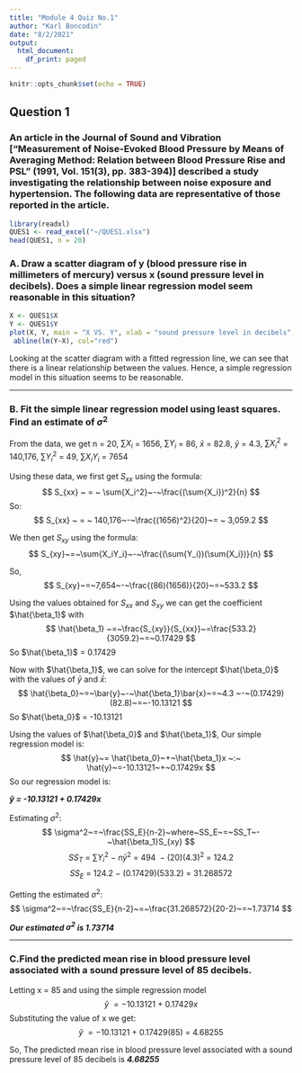 ```yaml
---
title: "Module 4 Quiz No.1"
author: "Karl Boncodin"
date: "8/2/2021"
output:
  html_document:
    df_print: paged
---
```


```r
knitr::opts_chunk$set(echo = TRUE)
```

## Question 1

### An article in the Journal of Sound and Vibration ["Measurement of Noise-Evoked Blood Pressure by Means of Averaging Method: Relation between Blood Pressure Rise and PSL" (1991, Vol. 151(3), pp. 383-394)] described a study investigating the relationship between noise exposure and hypertension. The following data are representative of those reported in the article.

```r
library(readxl)
QUES1 <- read_excel("~/QUES1.xlsx")
head(QUES1, n = 20)
```

### A. Draw a scatter diagram of y (blood pressure rise in millimeters of mercury) versus x (sound pressure level in decibels). Does a simple linear regression model seem reasonable in this situation?

```r
X <- QUES1$X
Y <- QUES1$Y
plot(X, Y, main = "X VS. Y", xlab = "sound pressure level in decibels", ylab = "blood pressure rise in millimeters of mercury")
 abline(lm(Y~X), col="red")
```

Looking at the scatter diagram with a fitted regression line, we can see that there is a linear relationship between the values. Hence, a simple regression model in this situation seems to be reasonable.

***

### B. Fit the simple linear regression model using least squares. Find an estimate of $\sigma^2$

From the data, we get 
n = 20, $\sum{X_i}$ = 1656, $\sum{Y_i}$ = 86, $\bar{x}$ = 82.8, $\bar{y}$ = 4.3, $\sum{X_i^2}$ = 140,176, $\sum{Y_i^2}$ = 49, $\sum{X_iY_i}$ = 7654

Using these data, we first get $S_{xx}$ using the formula:
$$
  S_{xx} ~ = ~ \sum{X_i^2}~-~\frac{(\sum{X_i})^2}{n}
$$
So:
$$
  S_{xx} ~ = ~ 140,176~-~\frac{(1656)^2}{20}~= ~ 3,059.2
$$

We then get $S_{xy}$ using the formula:
$$
  S_{xy}~=~\sum{X_iY_i}~-~\frac{(\sum{Y_i})(\sum{X_i})}{n}
$$

So,
$$
  S_{xy}~=~7,654~-~\frac{(86)(1656)}{20}~=~533.2
$$

Using the values obtained for $S_{xx}$ and $S_{xy}$ we can get the coefficient $\hat{\beta_1}$ with
$$
  \hat{\beta_1} ~=~\frac{S_{xy}}{S_{xx}}~=\frac{533.2}{3059.2}~=~0.17429
$$
So $\hat{\beta_1}$ = 0.17429

Now with $\hat{\beta_1}$, we can solve for the intercept $\hat{\beta_0}$ with the values of $\bar{y}$ and $\bar{x}$:
$$
  \hat{\beta_0}~=~\bar{y}~-~\hat{\beta_1}\bar{x}~=~4.3 ~-~(0.17429)(82.8)~=~-10.13121
$$
So $\hat{\beta_0}$ = -10.13121


Using the values of $\hat{\beta_0}$ and $\hat{\beta_1}$, Our simple regression model is:
$$
  \hat{y}~= \hat{\beta_0}~+~\hat{\beta_1}x ~:~ \hat{y}~=-10.13121~+~0.17429x
$$
So our regression model is:

***$\hat{y}$ = -10.13121 + 0.17429x***


Estimating $\sigma^2$:
$$
  \sigma^2~=~\frac{SS_E}{n-2}~where~SS_E~=~SS_T~-~\hat{\beta_1}S_{xy}
$$
$$
SS_T~=~\sum{Y_i^2~-~n\bar{y}^2}~=~494~-(20)(4.3)^2~=~124.2
$$
$$
SS_E~=~124.2~-~(0.17429)(533.2)~=~31.268572
$$



Getting the estimated $\sigma^2$:
$$
\sigma^2~=~\frac{SS_E}{n-2}~=~\frac{31.268572}{20-2}~=~1.73714
$$

***Our estimated $\sigma^2$ is 1.73714***

***


### C.Find the predicted mean rise in blood pressure level associated with a sound pressure level of 85 decibels.

Letting x = 85 and using the simple regression model
$$
  \hat{y}~=-10.13121~+~0.17429x
$$
Substituting the value of x we get:
$$
  \hat{y}~=-10.13121~+~0.17429(85)~=~4.68255
$$

So, The predicted mean rise in blood pressure level associated with a sound pressure level of 85 decibels is ***4.68255***